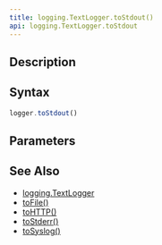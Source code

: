 ```yaml
---
title: logging.TextLogger.toStdout()
api: logging.TextLogger.toStdout
---
```


## Description

<Summary/>

## Syntax

``` js
logger.toStdout()
```

## Parameters

<Parameters/>

## See Also

* [logging.TextLogger](/reference/api/logging/TextLogger)
* [toFile()](/reference/api/logging/TextLogger/toFile)
* [toHTTP()](/reference/api/logging/TextLogger/toHTTP)
* [toStderr()](/reference/api/logging/TextLogger/toStderr)
* [toSyslog()](/reference/api/logging/TextLogger/toSyslog)
